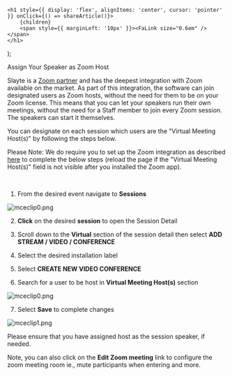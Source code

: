 

    <h1 style={{ display: 'flex', alignItems: 'center', cursor: 'pointer' }} onClick={() => shareArticle()}>
        {children} 
        <span style={{ marginLeft: '10px' }}><FaLink size="0.6em" /></span>
    </h1>
);

<ToastContainer />

<ClickableTitle>Assign Your Speaker as Zoom Host</ClickableTitle>




Slayte is a [Zoom partner](https://marketplace.zoom.us/apps/iwf4y3oHRIm04kGmx1kWeg) and has the deepest integration with Zoom available on the market. As part of this integration, the software can join designated users as Zoom hosts, without the need for them to be on your Zoom license. This means that you can let your speakers run their own meetings, without the need for a Staff member to join every Zoom session. The speakers can start it themselves.


You can designate on each session which users are the "Virtual Meeting Host(s)" by following the steps below.


Please Note: We do require you to set up the Zoom integration as described [here](https://docs-for-customers.slayte.com/hc/en-us/articles/5098415157139-Zoom-Integration) to complete the below steps (reload the page if the "Virtual Meeting Host(s)" field is not visible after you installed the Zoom app).


 


1. From the desired event navigate to **Sessions**


![mceclip0.png](../../../resources/article-images/5098368701075-Assign-Your-Speaker-as-Zoom-Host_1.png)


2. **Click** on the desired **session** to open the Session Detail


3. Scroll down to the **Virtual** section of the session detail then select **ADD STREAM / VIDEO / CONFERENCE**


4. Select the desired installation label


5. Select **CREATE NEW VIDEO CONFERENCE**


6. Search for a user to be host in **Virtual Meeting Host(s)** section


![mceclip0.png](../../../resources/article-images/5098368701075-Assign-Your-Speaker-as-Zoom-Host_2.png)


7. Select **Save** to complete changes


![mceclip1.png](../../../resources/article-images/5098368701075-Assign-Your-Speaker-as-Zoom-Host_3.png)


Please ensure that you have assigned host as the session speaker, if needed.


Note, you can also click on the **Edit Zoom meeting** link to configure the zoom meeting room ie., mute participants when entering and more.



